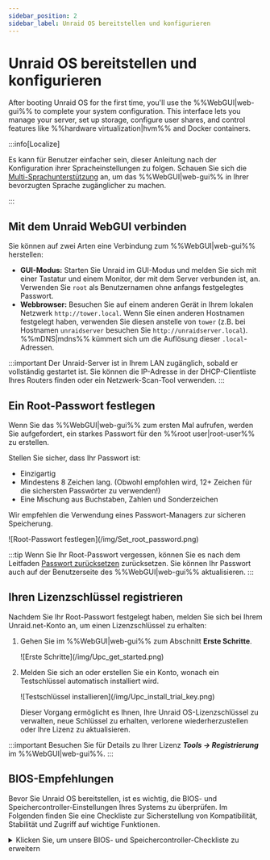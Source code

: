 ```yaml
---
sidebar_position: 2
sidebar_label: Unraid OS bereitstellen und konfigurieren
---
```


# Unraid OS bereitstellen und konfigurieren

After booting Unraid OS for the first time, you'll use the %%WebGUI|web-gui%% to complete your system configuration. This interface lets you manage your server, set up storage, configure user shares, and control features like %%hardware virtualization|hvm%% and Docker containers.

:::info\[Localize]

Es kann für Benutzer einfacher sein, dieser Anleitung nach der Konfiguration ihrer Spracheinstellungen zu folgen. Schauen Sie sich die [Multi-Sprachunterstützung](../../using-unraid-to/customize-your-experience/multi-language-support.mdx) an, um das %%WebGUI|web-gui%% in Ihrer bevorzugten Sprache zugänglicher zu machen.

:::

## Mit dem Unraid WebGUI verbinden

Sie können auf zwei Arten eine Verbindung zum %%WebGUI|web-gui%% herstellen:

- **GUI-Modus:** Starten Sie Unraid im GUI-Modus und melden Sie sich mit einer Tastatur und einem Monitor, der mit dem Server verbunden ist, an. Verwenden Sie `root` als Benutzernamen ohne anfangs festgelegtes Passwort.
- **Webbrowser:** Besuchen Sie auf einem anderen Gerät in Ihrem lokalen Netzwerk `http://tower.local`. Wenn Sie einen anderen Hostnamen festgelegt haben, verwenden Sie diesen anstelle von `tower` (z.B. bei Hostnamen `unraidserver` besuchen Sie `http://unraidserver.local`). %%mDNS|mdns%% kümmert sich um die Auflösung dieser `.local`-Adressen.

:::important
Der Unraid-Server ist in Ihrem LAN zugänglich, sobald er vollständig gestartet ist. Sie können die IP-Adresse in der DHCP-Clientliste Ihres Routers finden oder ein Netzwerk-Scan-Tool verwenden.
:::

## Ein Root-Passwort festlegen

Wenn Sie das %%WebGUI|web-gui%% zum ersten Mal aufrufen, werden Sie aufgefordert, ein starkes Passwort für den %%root user|root-user%% zu erstellen.

Stellen Sie sicher, dass Ihr Passwort ist:

- Einzigartig
- Mindestens 8 Zeichen lang. (Obwohl empfohlen wird, 12+ Zeichen für die sichersten Passwörter zu verwenden!)
- Eine Mischung aus Buchstaben, Zahlen und Sonderzeichen

Wir empfehlen die Verwendung eines Passwort-Managers zur sicheren Speicherung.

<div style={{ margin: 'auto', maxWidth: '300px'}}>
  ![Root-Passwort festlegen](/img/Set_root_password.png)
</div>

:::tip
Wenn Sie Ihr Root-Passwort vergessen, können Sie es nach dem Leitfaden [Passwort zurücksetzen](../../system-administration/secure-your-server/user-management.mdx#reset-your-password) zurücksetzen. Sie können Ihr Passwort auch auf der Benutzerseite des %%WebGUI|web-gui%% aktualisieren.
:::

## Ihren Lizenzschlüssel registrieren

Nachdem Sie Ihr Root-Passwort festgelegt haben, melden Sie sich bei Ihrem Unraid.net-Konto an, um einen Lizenzschlüssel zu erhalten:

1. Gehen Sie im %%WebGUI|web-gui%% zum Abschnitt **Erste Schritte**.

   <div style={{ margin: 'auto', maxWidth: '500px'}}>
     ![Erste Schritte](/img/Upc_get_started.png)
   </div>

2. Melden Sie sich an oder erstellen Sie ein Konto, wonach ein Testschlüssel automatisch installiert wird.

   <div style={{ margin: 'auto', maxWidth: '500px'}}>
     ![Testschlüssel installieren](/img/Upc_install_trial_key.png)
   </div>

   Dieser Vorgang ermöglicht es Ihnen, Ihre Unraid OS-Lizenzschlüssel zu verwalten, neue Schlüssel zu erhalten, verlorene wiederherzustellen oder Ihre Lizenz zu aktualisieren.

:::important
Besuchen Sie für Details zu Ihrer Lizenz ***Tools → Registrierung*** im %%WebGUI|web-gui%%.
:::

## BIOS-Empfehlungen

Bevor Sie Unraid OS bereitstellen, ist es wichtig, die BIOS- und Speichercontroller-Einstellungen Ihres Systems zu überprüfen. Im Folgenden finden Sie eine Checkliste zur Sicherstellung von Kompatibilität, Stabilität und Zugriff auf wichtige Funktionen.

<details>
  <summary>Klicken Sie, um unsere BIOS- und Speichercontroller-Checkliste zu erweitern</summary>

  Eine korrekte Konfiguration von BIOS und Speichercontroller ist entscheidend für eine stabile Bereitstellung von Unraid OS. Verwenden Sie diese Checkliste vor Ihrem ersten Start.

  ### Grundlegende Einstellungen

  ✅ Richten Sie das USB-Flash-Laufwerk als primäres Boot-Gerät ein.\n✅ Konfigurieren Sie den Speichercontroller im **%%AHCI|ahci%%**-Modus mit SATA-Verbindungen.\n✅ Stellen Sie den Controller auf **%%HBA-Modus|hba-mode%%** (nicht **%%RAID|raid%%**) ein.\n✅ Deaktivieren Sie **Secure Boot**, da es von Unraid OS nicht unterstützt wird.

  ### Erweiterte Einstellungen

  ✅ Aktivieren Sie **%%hardware virtualization|hvm%%**-Funktionen (z. B. **%%Intel VT-x|intel-vt-x%%** oder **%%AMD-V|amd-v%%**) für **%%virtual machines (VMs)|vm%%**.\
  ✅ Aktivieren Sie **%%IOMMU|iommu%%**-Unterstützung (Intel VT-d oder AMD-Vi) für die Zuordnung von PCI-Geräten an VMs.

  ### Tipps zur Fehlerbehebung

  Wenn Unraid OS nicht startet, versuchen Sie:

  ✅ Anpassen der Startreihenfolge auf: **Forced-FDD**, **USB-HDD**, **USB-ZIP**.\n✅ Deaktivieren der USB 2.0/3.0-Unterstützung.\n✅ Umschalten aller Schnellstartfunktionen.\n✅ Umschalten der USB-Tastaturunterstützung.

  Für weitere Hilfe besuchen Sie das [Allgemeine Support-Forum von Unraid](https://forums.unraid.net/).

  :::important
  Viele Mainboards beschränken die Auswahl der Boot-Geräte auf 12 Festplatten. Wenn Ihr USB-Flashlaufwerk als Festplatte erkannt wird, können Sie eventuell nicht davon starten, nachdem Sie 12 physische Festplatten installiert haben. Konfigurieren Sie das BIOS, um das Flashlaufwerk, soweit möglich, als Wechseldatenträger zu behandeln.

  Wenn Sie einen zusätzlichen HBA verwenden, können Sie möglicherweise die INT 13h-Unterstützung deaktivieren, um zu verhindern, dass dessen angeschlossene Laufwerke in der Liste der bootfähigen Geräte erscheinen, was hilft, innerhalb der Grenze von 12 Laufwerken zu bleiben.
  :::
</details>
